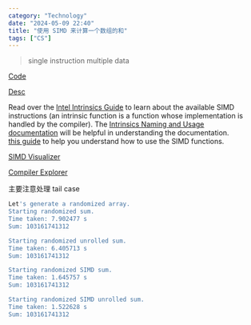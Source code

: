 ```yaml
---
category: "Technology"
date: "2024-05-09 22:40"
title: "使用 SIMD 来计算一个数组的和"
tags: ["CS"]
---
```


> single instruction multiple data

[Code](https://github.com/cs-learning-every-day/cs61c-sp22/blob/main/sp22-lab-starter/lab08/simd.c)

[Desc](https://inst.eecs.berkeley.edu/~cs61c/sp22/labs/lab08/#exercise-4-unrolling-simd-loop)

Read over the [Intel Intrinsics Guide](https://software.intel.com/sites/landingpage/IntrinsicsGuide/) to learn about the available SIMD instructions (an intrinsic function is a function whose implementation is handled by the compiler). The [Intrinsics Naming and Usage documentation](https://software.intel.com/content/www/us/en/develop/documentation/cpp-compiler-developer-guide-and-reference/top/compiler-reference/intrinsics/naming-and-usage-syntax.html) will be helpful in understanding the documentation.  
[this guide](https://www.cs.virginia.edu/%7Ecr4bd/3330/S2018/simdref.html) to help you understand how to use the SIMD functions.

[SIMD Visualizer](https://piotte13.github.io/SIMD-Visualiser/#/)

[Compiler Explorer](https://godbolt.org/z/J7HXBk)

主要注意处理 tail case

```sh
Let's generate a randomized array.
Starting randomized sum.
Time taken: 7.902477 s
Sum: 103161741312

Starting randomized unrolled sum.
Time taken: 6.405713 s
Sum: 103161741312

Starting randomized SIMD sum.
Time taken: 1.645757 s
Sum: 103161741312

Starting randomized SIMD unrolled sum.
Time taken: 1.522628 s
Sum: 103161741312
```
